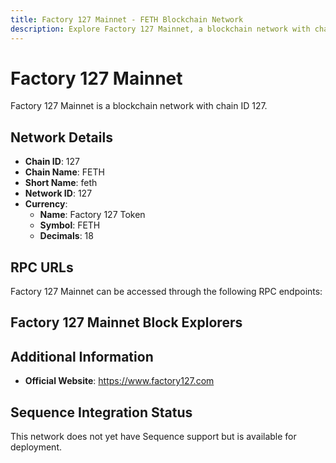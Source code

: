 ```yaml
--- 
title: Factory 127 Mainnet - FETH Blockchain Network
description: Explore Factory 127 Mainnet, a blockchain network with chain ID 127. Learn about its native currency, Factory 127 Token, and how to interact with the network.
---
```


# Factory 127 Mainnet

Factory 127 Mainnet is a blockchain network with chain ID 127.

## Network Details

- **Chain ID**: 127
- **Chain Name**: FETH
- **Short Name**: feth
- **Network ID**: 127
- **Currency**: 
  - **Name**: Factory 127 Token
  - **Symbol**: FETH
  - **Decimals**: 18

## RPC URLs

Factory 127 Mainnet can be accessed through the following RPC endpoints:



## Factory 127 Mainnet Block Explorers



## Additional Information

- **Official Website**: https://www.factory127.com

## Sequence Integration Status

This network does not yet have Sequence support but is available for deployment.
